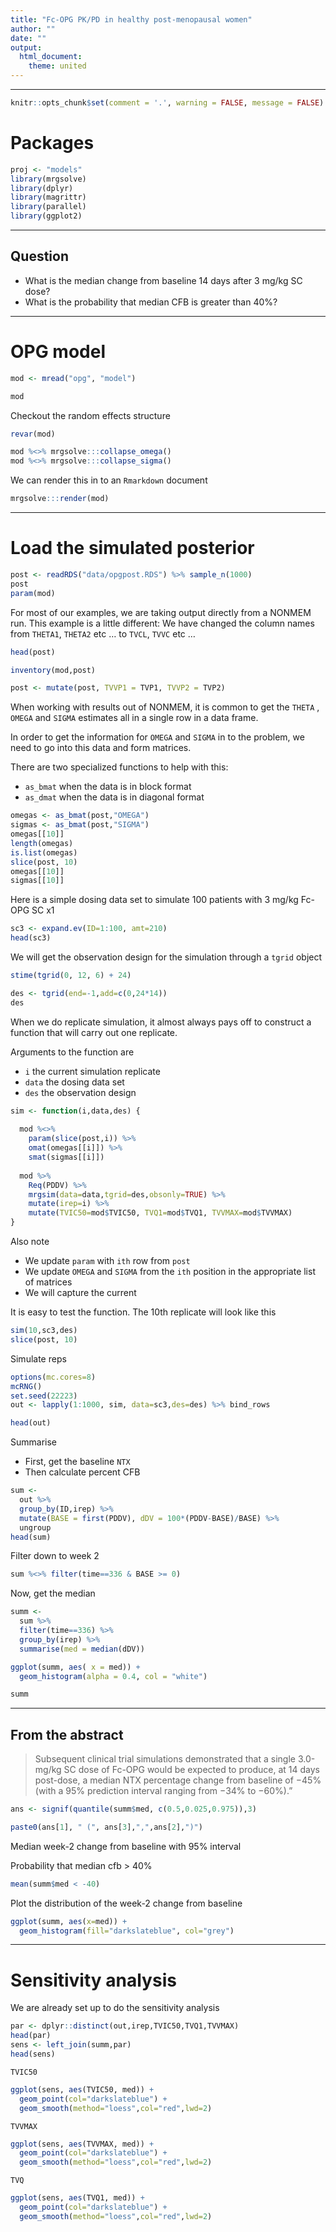 ```yaml
---
title: "Fc-OPG PK/PD in healthy post-menopausal women"
author: ""
date: ""
output: 
  html_document:
    theme: united
---
```


<hr><div class = spacersm></div>

```r
knitr::opts_chunk$set(comment = '.', warning = FALSE, message = FALSE)
```

# Packages
```r
proj <- "models"
library(mrgsolve)
library(dplyr)
library(magrittr)
library(parallel)
library(ggplot2)
```

<hr><div class = spacer></div>

## Question
- What is the median change from baseline 14 days after 3 mg/kg SC dose?
- What is the probability that median CFB is greater than 40%?

<hr><div class = spacer></div>
# OPG model
```r
mod <- mread("opg", "model")

mod
```

Checkout the random effects structure
```r
revar(mod)
```


```r
mod %<>% mrgsolve:::collapse_omega() 
mod %<>% mrgsolve:::collapse_sigma()
```


We can render this in to an `Rmarkdown` document
```r
mrgsolve:::render(mod)
```

<hr><div class = spacer></div>

# Load the simulated posterior
```r
post <- readRDS("data/opgpost.RDS") %>% sample_n(1000)
post
param(mod)
```


For most of our examples, we are taking output directly
from a NONMEM run. This example is a little different:
We have changed the column names from `THETA1`, `THETA2` 
etc ... to `TVCL`, `TVVC` etc ...
```r
head(post)

inventory(mod,post)
```

```r
post <- mutate(post, TVVP1 = TVP1, TVVP2 = TVP2)
```

When working with results out of NONMEM, it is common to get
the `THETA` , `OMEGA` and `SIGMA` estimates all in a single 
row in a data frame.  

In order to get the information for `OMEGA` and `SIGMA` in to 
the problem, we need to go into this data and 
form matrices.

There are two specialized functions to help with this:

- `as_bmat` when the data is in block format
- `as_dmat` when the data is in diagonal format

```r
omegas <- as_bmat(post,"OMEGA")
sigmas <- as_bmat(post,"SIGMA")
omegas[[10]]
length(omegas)
is.list(omegas)
slice(post, 10)
omegas[[10]]
sigmas[[10]]
```


Here is a simple dosing data set to simulate 100 patients with 
3 mg/kg Fc-OPG SC x1
```r
sc3 <- expand.ev(ID=1:100, amt=210)
head(sc3)
```


We will get the observation design for the simulation 
through a `tgrid` object
```r
stime(tgrid(0, 12, 6) + 24)

des <- tgrid(end=-1,add=c(0,24*14))
des
```


When we do replicate simulation, it almost always pays off
to construct a function that will carry out one
replicate.


Arguments to the function are

- `i` the current simulation replicate
- `data` the dosing data set
- `des` the observation design


```r
sim <- function(i,data,des) {
  
  mod %<>% 
    param(slice(post,i)) %>%
    omat(omegas[[i]]) %>% 
    smat(sigmas[[i]])
  
  mod %>%
    Req(PDDV) %>%
    mrgsim(data=data,tgrid=des,obsonly=TRUE) %>% 
    mutate(irep=i) %>% 
    mutate(TVIC50=mod$TVIC50, TVQ1=mod$TVQ1, TVVMAX=mod$TVVMAX)
}
```


Also note 

- We update `param` with `ith` row from `post`
- We update `OMEGA` and `SIGMA` from the `ith` position 
in the appropriate list of matrices
- We will capture the current 


It is easy to test the function.  The 10th replicate will
look like this
```r
sim(10,sc3,des)
slice(post, 10)
```



Simulate reps
```r
options(mc.cores=8)
mcRNG()
set.seed(22223)
out <- lapply(1:1000, sim, data=sc3,des=des) %>% bind_rows

head(out)
```



Summarise

- First, get the baseline `NTX`
- Then calculate percent CFB


```r
sum <- 
  out %>%
  group_by(ID,irep) %>%
  mutate(BASE = first(PDDV), dDV = 100*(PDDV-BASE)/BASE) %>%
  ungroup
head(sum)
```



Filter down to week 2
```r
sum %<>% filter(time==336 & BASE >= 0)
```


Now, get the median
```r
summ <- 
  sum %>%
  filter(time==336) %>%
  group_by(irep) %>%
  summarise(med = median(dDV))

ggplot(summ, aes( x = med)) + 
  geom_histogram(alpha = 0.4, col = "white")

summ
```


<hr><div class = spacer></div>

## From the abstract

> Subsequent clinical trial simulations demonstrated that a single 3.0-mg/kg SC dose of Fc-OPG would be expected to produce, at 14 days post-dose, a median NTX percentage change from baseline of −45% (with a 95% prediction interval ranging from −34% to −60%)."

```r
ans <- signif(quantile(summ$med, c(0.5,0.025,0.975)),3)

paste0(ans[1], " (", ans[3],",",ans[2],")")
```

Median week-2 change from baseline with 95% interval


Probability that median cfb > 40%
```r
mean(summ$med < -40)
```



Plot the distribution of the week-2 change from baseline
```r
ggplot(summ, aes(x=med)) + 
  geom_histogram(fill="darkslateblue", col="grey")
```


<hr><div class = spacer></div>

# Sensitivity analysis

We are already set up to do the sensitivity analysis

```r
par <- dplyr::distinct(out,irep,TVIC50,TVQ1,TVVMAX)
head(par)
sens <- left_join(summ,par)
head(sens)
```

`TVIC50`
```r
ggplot(sens, aes(TVIC50, med)) + 
  geom_point(col="darkslateblue") + 
  geom_smooth(method="loess",col="red",lwd=2)
```

`TVVMAX`
```r
ggplot(sens, aes(TVVMAX, med)) + 
  geom_point(col="darkslateblue") +
  geom_smooth(method="loess",col="red",lwd=2)
```


`TVQ`
```r
ggplot(sens, aes(TVQ1, med)) + 
  geom_point(col="darkslateblue") +
  geom_smooth(method="loess",col="red",lwd=2)

```

